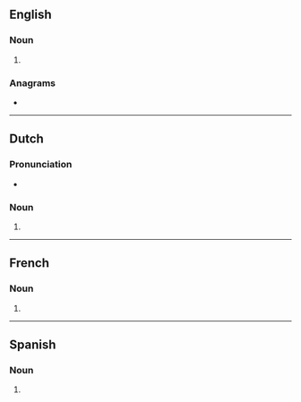 {{also|Piercings}}
==English==

===Noun===
{{head|en|noun form}}

# {{plural of|en|piercing}}

===Anagrams===
* {{anagrams|en|a=cegiinprs|precising|précising}}

----

==Dutch==

===Pronunciation===
* {{audio|nl|Nl-piercings.ogg|Audio}}

===Noun===
{{head|nl|noun plural form}}

# {{plural of|nl|piercing}}

----

==French==

===Noun===
{{head|fr|noun plural form|g=?}}

# {{plural of|fr|piercing}}

----

==Spanish==

===Noun===
{{head|es|noun form}}

# {{plural of|es|piercing}}